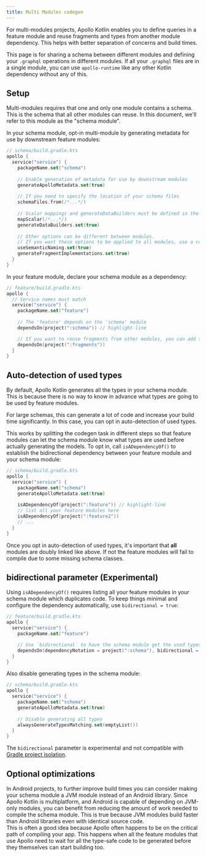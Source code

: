 ```yaml
---
title: Multi Modules codegen
---
```


For multi-modules projects, Apollo Kotlin enables you to define queries in a feature module and reuse fragments and types from another module dependency. This helps with better separation of concerns and build times.

<Note>

This page is for sharing a schema between different modules and defining your `.graphql` operations in different modules. If all your `.graphql` files are in a single module, you can use `apollo-runtime` like any other Kotlin dependency without any of this.

</Note>


## Setup

Multi-modules requires that one and only one module contains a schema. This is the schema that all other modules can reuse. In this document, we'll refer to this module as the "schema module".

In your schema module, opt-in multi-module by generating metadata for use by downstream feature modules:

```kotlin
// schema/build.gradle.kts
apollo {
  service("service") {
    packageName.set("schema")
    
    // Enable generation of metadata for use by downstream modules 
    generateApolloMetadata.set(true)
    
    // If you need to specify the location of your schema files
    schemaFiles.from(/*...*/)
    
    // Scalar mappings and generateDataBuilders must be defined in the schema module
    mapScalar(/*...*/)
    generateDataBuilders.set(true)
    
    // Other options can be different between modules.
    // If you want those options to be applied to all modules, use a convention plugin and shared build logic.
    useSemanticNaming.set(true)
    generateFragmentImplementations.set(true)
  }
}
```

In your feature module, declare your schema module as a dependency:

```kotlin
// feature/build.gradle.kts
apollo {
  // Service names must match
  service("service") {
    packageName.set("feature")
    
    // The 'feature' depends on the 'schema' module
    dependsOn(project(":schema")) // highlight-line

    // If you want to reuse fragments from other modules, you can add them too
    dependsOn(project(":fragments")) 
  }
}
```

## Auto-detection of used types

By default, Apollo Kotlin generates all the types in your schema module. This is because there is no way to know in advance what types are going to be used by feature modules. 

For large schemas, this can generate a lot of code and increase your build time significantly. In this case, you can opt in auto-detection of used types. 

This works by splitting the codegen task in different steps so that feature modules can let the schema module know what types are used before actually generating the models. To opt in, call `isADependencyOf()` to establish the bidirectional dependency between your feature module and your schema module:


```kotlin
// schema/build.gradle.kts
apollo {
  service("service") {
    packageName.set("schema")
    generateApolloMetadata.set(true)
    
    isADependencyOf(project(":feature")) // highlight-line
    // list all your feature modules here
    isADependencyOf(project(":feature2"))
    // ...
  }
}
```
Once you opt in auto-detection of used types, it's important that **all** modules are doubly linked like above. If not the feature modules will fail to compile due to some missing schema classes.

## bidirectional parameter (Experimental)

Using `isADependencyOf()` requires listing all your feature modules in your schema module which duplicates code. To keep things minimal and configure the dependency automatically, use `bidirectional = true`:

```kotlin
// feature/build.gradle.kts
apollo {
  service("service") {
    packageName.set("feature")

    // Use `bidirectional` to have the schema module get the used types from this module
    dependsOn(dependencyNotation = project(":schema"), bidirectional = true) // highlight-line
  }
}
```

Also disable generating types in the schema module:

```kotlin
// schema/build.gradle.kts
apollo {
  service("service") {
    packageName.set("schema")
    generateApolloMetadata.set(true)
    
    // Disable generating all types 
    alwaysGenerateTypesMatching.set(emptyList())
  }
}
```

<ExperimentalFeature>

The `bidirectional` parameter is experimental and not compatible with <a href="https://docs.gradle.org/current/userguide/build_environment.html">Gradle project isolation</a>. 

</ExperimentalFeature>

## Optional optimizations

In Android projects, to further improve build times you can consider making your schema module a JVM module instead of an Android library. Since Apollo Kotlin is multiplatform, and Android is capable of depending on JVM-only modules, you can benefit from reducing the amount of work needed to compile the schema module. This is true because JVM modules build faster than Android libraries even with identical source code.  
This is often a good idea because Apollo often happens to be on the critical path of compiling your app. This happens when all the feature modules that use Apollo need to wait for all the type-safe code to be generated before they themselves can start building too.

